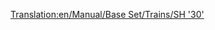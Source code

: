 [[Translation:en/Manual/Base Set/Trains/SH '30']]
{{en/Notices/Incomplete}}

{{en/Manual/Base Set/Trains/Trains|Cost=?
|Speed=100mph
|Weight=84t
|Power=3,600hp
|Annual=?
|Designed=1965
|Lifespan=23years
|Capacity=N/A
|Description=No description has been written for this train yet. If you know something about this train, feel free to edit this page and add it!
|Real-life=The SH "30" was really the BR Class "86", an electric locomotive capable of speeds of up to 100mph. Primarily designed to pull expresses up and down the West Coast Mail Line in Britain.  Like the Metro-Cammell DMU these machines date from the early 1960's and the original West Coast Line Electrification scheme. Incredibly, some are still used today to pull the occasional train on the West Coast Line, and used more so in East Anglia.
}}